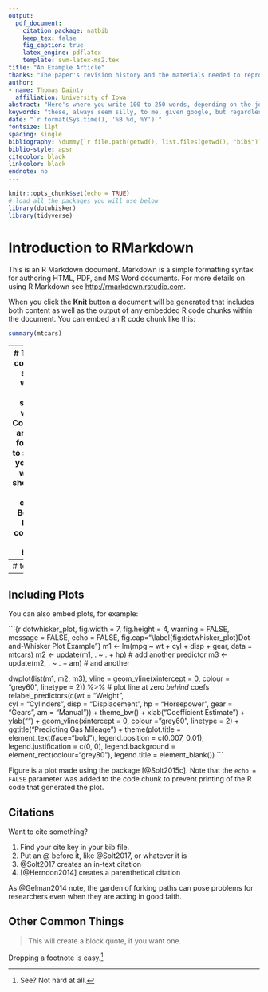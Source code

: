 ```yaml
---
output: 
  pdf_document:
    citation_package: natbib
    keep_tex: false
    fig_caption: true
    latex_engine: pdflatex
    template: svm-latex-ms2.tex
title: "An Example Article"
thanks: "The paper's revision history and the materials needed to reproduce its analyses can be found [on Github here](http://github.com/tdainty/example_article). Corresponding author: [thomas-dainty@uiowa.edu](mailto:thomas-dainty@uiowa.edu). Current version: `r format(Sys.time(), '%B %d, %Y')`."
author:
- name: Thomas Dainty
  affiliation: University of Iowa
abstract: "Here's where you write 100 to 250 words, depending on the journal, that describe your objective, methods, results, and conclusion."
keywords: "these, always seem silly, to me, given google, but regardless"
date: "`r format(Sys.time(), '%B %d, %Y')`"
fontsize: 11pt
spacing: single
bibliography: \dummy{`r file.path(getwd(), list.files(getwd(), "bib$"))`}
biblio-style: apsr
citecolor: black
linkcolor: black
endnote: no
---
```


```r
knitr::opts_chunk$set(echo = TRUE)
# load all the packages you will use below 
library(dotwhisker)
library(tidyverse)
```

# Introduction to RMarkdown

This is an R Markdown document. Markdown is a simple formatting syntax for authoring HTML, PDF, and MS Word documents. For more details on using R Markdown see <http://rmarkdown.rstudio.com>.

When you click the **Knit** button a document will be generated that includes both content as well as the output of any embedded R code chunks within the document. You can embed an R code chunk like this:

```r
summary(mtcars)
```

---
# This is a comment, set off with --- and started with #.  Comments are good for notes to self that you don't want to show up in the output.  Below is LaTeX code for a page break.
---
# test

---
\pagebreak 
## Including Plots

You can also embed plots, for example:

```{r dotwhisker_plot, fig.width = 7, fig.height = 4, warning = FALSE, message = FALSE, echo = FALSE, fig.cap="\\label{fig:dotwhisker_plot}Dot-and-Whisker Plot Example"}
m1 <- lm(mpg ~ wt + cyl + disp + gear, data = mtcars)
m2 <- update(m1, . ~ . + hp) # add another predictor
m3 <- update(m2, . ~ . + am) # and another 

dwplot(list(m1, m2, m3),
       vline = geom_vline(xintercept = 0, colour = "grey60", linetype = 2)) %>% # plot line at zero _behind_ coefs
    relabel_predictors(c(wt = "Weight",                       
                         cyl = "Cylinders", 
                         disp = "Displacement", 
                         hp = "Horsepower", 
                         gear = "Gears", 
                         am = "Manual")) +
     theme_bw() + xlab("Coefficient Estimate") + ylab("") +
     geom_vline(xintercept = 0, colour = "grey60", linetype = 2) +
     ggtitle("Predicting Gas Mileage") +
     theme(plot.title = element_text(face="bold"),
           legend.position = c(0.007, 0.01),
           legend.justification = c(0, 0), 
           legend.background = element_rect(colour="grey80"),
           legend.title = element_blank()) 
```

Figure \ref{fig:dotwhisker_plot} is a plot made using the \texttt{dotwhisker} package [@Solt2015c]. Note that the `echo = FALSE` parameter was added to the code chunk to prevent printing of the R code that generated the plot.

## Citations
Want to cite something?

1. Find your cite key in your bib file.
1. Put an @ before it, like @Solt2017, or whatever it is
1. @Solt2017 creates an in-text citation
1. [@Herndon2014] creates a parenthetical citation

As @Gelman2014 note, the garden of forking paths can pose problems for researchers even when they are acting in good faith.

## Other Common Things

> This will create a block quote, if you want one.

Dropping a footnote is easy.^[See? Not hard at all.]

